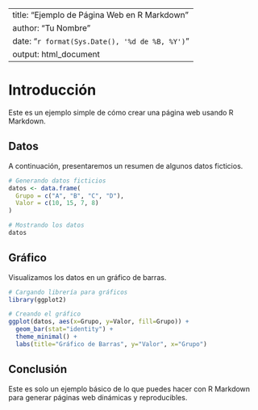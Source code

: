 
---
title: "Ejemplo de Página Web en R Markdown"
author: "Tu Nombre"
date: "`r format(Sys.Date(), '%d de %B, %Y')`"
output: html_document
---

# Introducción

Este es un ejemplo simple de cómo crear una página web usando R Markdown.

## Datos

A continuación, presentaremos un resumen de algunos datos ficticios.

```r
# Generando datos ficticios
datos <- data.frame(
  Grupo = c("A", "B", "C", "D"),
  Valor = c(10, 15, 7, 8)
)

# Mostrando los datos
datos
```

## Gráfico

Visualizamos los datos en un gráfico de barras.

```r
# Cargando librería para gráficos
library(ggplot2)

# Creando el gráfico
ggplot(datos, aes(x=Grupo, y=Valor, fill=Grupo)) +
  geom_bar(stat="identity") +
  theme_minimal() +
  labs(title="Gráfico de Barras", y="Valor", x="Grupo")
```

## Conclusión

Este es solo un ejemplo básico de lo que puedes hacer con R Markdown para generar páginas web dinámicas y reproducibles.
